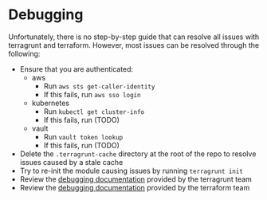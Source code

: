 # Debugging

Unfortunately, there is no step-by-step guide that can resolve all issues with terragrunt and terraform. However,
most issues can be resolved through the following:

* Ensure that you are authenticated:
  * aws
    * Run `aws sts get-caller-identity`
    * If this fails, run `aws sso login`
  * kubernetes
    * Run `kubectl get cluster-info`
    * If this fails, run (TODO)
  * vault
    * Run `vault token lookup`
    * If this fails, run (TODO)
* Delete the `.terragrunt-cache` directory at the root of the repo to resolve issues caused by a stale cache
* Try to re-init the module causing issues by running `terragrunt init`
* Review the [debugging documentation](https://terragrunt.gruntwork.io/docs/features/debugging/) provided by the terragrunt team
* Review the [debugging documentation](https://developer.hashicorp.com/terraform/internals/debugging) provided by the terraform team
